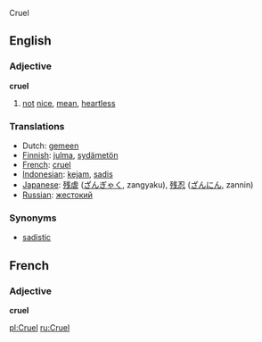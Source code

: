 Cruel
==English==

=== Adjective ===
'''cruel'''

# [[not]] [[nice]], [[mean]], [[heartless]]

=== Translations ===
*Dutch: [[gemeen]]
*[[Finnish]]: [[julma]], [[sydämetön]]
*[[French]]: [[cruel]]
*[[Indonesian]]: [[kejam]], [[sadis]]
*[[Japanese]]: [[残虐]] ([[ざんぎゃく]], zangyaku), [[残忍]] ([[ざんにん]], zannin)
*[[Russian]]: [[жестокий]]

=== Synonyms ===
*[[sadistic]]

==French==

=== Adjective ===
'''cruel'''


[[pl:Cruel]]
[[ru:Cruel]]